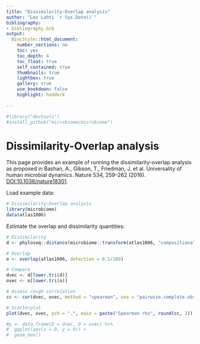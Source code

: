 ```yaml
---
title: "Dissimilarity-Overlap analysis"
author: "Leo Lahti `r Sys.Date()`"
bibliography: 
- bibliography.bib
output:
  BiocStyle::html_document:
    number_sections: no
    toc: yes
    toc_depth: 4
    toc_float: true
    self_contained: true
    thumbnails: true
    lightbox: true
    gallery: true
    use_bookdown: false
    highlight: haddock
   
---
```

<!--
  %\VignetteEngine{knitr::rmarkdown}
  %\VignetteIndexEntry{microbiome tutorial - doc}
  %\usepackage[utf8]{inputenc}
  %\VignetteEncoding{UTF-8}  
-->

```r
#library("devtools")
#install_github("microbiome/microbiome")
```

# Dissimilarity-Overlap analysis

This page provides an example of running the dissimilarity-overlap analysis as proposed in Bashan, A., Gibson, T., Friedman, J. et al. Universality of human microbial dynamics. Nature 534, 259–262 (2016). [DOI:10.1038/nature18301](https://doi.org/10.1038/nature18301).


Load example data:

```r
# Dissimilarity-Overlap analysis
library(microbiome)
data(atlas1006)
```

Estimate the overlap and dissimilarity quantities:

```r
# Dissimilarity
d <- phyloseq::distance(microbiome::transform(atlas1006, "compositional"), "jsd", parallel=TRUE)

# Overlap
o <- overlap(atlas1006, detection = 0.2/100)
```

```r
# Compare
dvec <- d[lower.tri(d)]
ovec <- o[lower.tri(o)]

# Assess rough correlation
cc <- cor(dvec, ovec, method = "spearman", use = "pairwise.complete.obs")

# Scatterplot
plot(dvec, ovec, pch = ".", main = paste("Spearman rho", round(cc, 2)), las = 1, xlab = "Dissimilarity (Jensen-Shannon)", ylab = "Overlap")

#p <- data.frame(D = dvec, O = ovec) %>%
#  ggplot(aes(x = D, y = O)) +
#  geom_hex()
```







